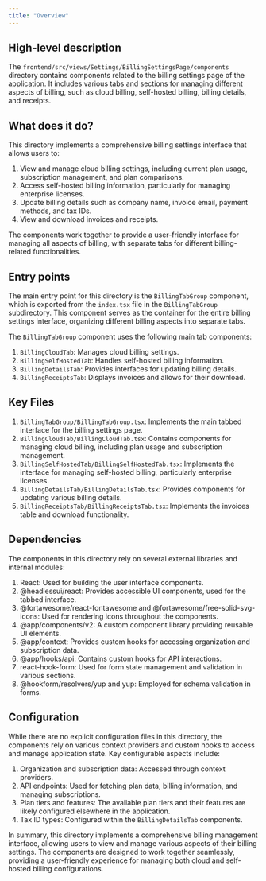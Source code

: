 ```yaml
---
title: "Overview"
---
```


## High-level description
The `frontend/src/views/Settings/BillingSettingsPage/components` directory contains components related to the billing settings page of the application. It includes various tabs and sections for managing different aspects of billing, such as cloud billing, self-hosted billing, billing details, and receipts.

## What does it do?
This directory implements a comprehensive billing settings interface that allows users to:

1. View and manage cloud billing settings, including current plan usage, subscription management, and plan comparisons.
2. Access self-hosted billing information, particularly for managing enterprise licenses.
3. Update billing details such as company name, invoice email, payment methods, and tax IDs.
4. View and download invoices and receipts.

The components work together to provide a user-friendly interface for managing all aspects of billing, with separate tabs for different billing-related functionalities.

## Entry points
The main entry point for this directory is the `BillingTabGroup` component, which is exported from the `index.tsx` file in the `BillingTabGroup` subdirectory. This component serves as the container for the entire billing settings interface, organizing different billing aspects into separate tabs.

The `BillingTabGroup` component uses the following main tab components:

1. `BillingCloudTab`: Manages cloud billing settings.
2. `BillingSelfHostedTab`: Handles self-hosted billing information.
3. `BillingDetailsTab`: Provides interfaces for updating billing details.
4. `BillingReceiptsTab`: Displays invoices and allows for their download.

## Key Files
1. `BillingTabGroup/BillingTabGroup.tsx`: Implements the main tabbed interface for the billing settings page.
2. `BillingCloudTab/BillingCloudTab.tsx`: Contains components for managing cloud billing, including plan usage and subscription management.
3. `BillingSelfHostedTab/BillingSelfHostedTab.tsx`: Implements the interface for managing self-hosted billing, particularly enterprise licenses.
4. `BillingDetailsTab/BillingDetailsTab.tsx`: Provides components for updating various billing details.
5. `BillingReceiptsTab/BillingReceiptsTab.tsx`: Implements the invoices table and download functionality.

## Dependencies
The components in this directory rely on several external libraries and internal modules:

1. React: Used for building the user interface components.
2. @headlessui/react: Provides accessible UI components, used for the tabbed interface.
3. @fortawesome/react-fontawesome and @fortawesome/free-solid-svg-icons: Used for rendering icons throughout the components.
4. @app/components/v2: A custom component library providing reusable UI elements.
5. @app/context: Provides custom hooks for accessing organization and subscription data.
6. @app/hooks/api: Contains custom hooks for API interactions.
7. react-hook-form: Used for form state management and validation in various sections.
8. @hookform/resolvers/yup and yup: Employed for schema validation in forms.

## Configuration
While there are no explicit configuration files in this directory, the components rely on various context providers and custom hooks to access and manage application state. Key configurable aspects include:

1. Organization and subscription data: Accessed through context providers.
2. API endpoints: Used for fetching plan data, billing information, and managing subscriptions.
3. Plan tiers and features: The available plan tiers and their features are likely configured elsewhere in the application.
4. Tax ID types: Configured within the `BillingDetailsTab` components.

In summary, this directory implements a comprehensive billing management interface, allowing users to view and manage various aspects of their billing settings. The components are designed to work together seamlessly, providing a user-friendly experience for managing both cloud and self-hosted billing configurations.